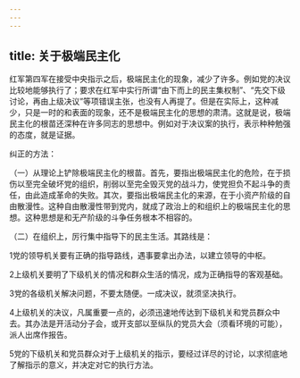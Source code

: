 ```yaml
---
---
---
```

title: 关于极端民主化
---




红军第四军在接受中央指示之后，极端民主化的现象，减少了许多。例如党的决议比较地能够执行了；要求在红军中实行所谓“由下而上的民主集权制”、“先交下级讨论，再由上级决议”等项错误主张，也没有人再提了。但是在实际上，这种减少，只是一时的和表面的现象，还不是极端民主化的思想的肃清。这就是说，极端民主化的根苗还深种在许多同志的思想中。例如对于决议案的执行，表示种种勉强的态度，就是证据。

纠正的方法：

（一）从理论上铲除极端民主化的根苗。首先，要指出极端民主化的危险，在于损伤以至完全破坏党的组织，削弱以至完全毁灭党的战斗力，使党担负不起斗争的责任，由此造成革命的失败。其次，要指出极端民主化的来源，在于小资产阶级的自由散漫性。这种自由散漫性带到党内，就成了政治上的和组织上的极端民主化的思想。这种思想是和无产阶级的斗争任务根本不相容的。

（二）在组织上，厉行集中指导下的民主生活。其路线是：

1党的领导机关要有正确的指导路线，遇事要拿出办法，以建立领导的中枢。

2上级机关要明了下级机关的情况和群众生活的情况，成为正确指导的客观基础。

3党的各级机关解决问题，不要太随便。一成决议，就须坚决执行。

4上级机关的决议，凡属重要一点的，必须迅速地传达到下级机关和党员群众中去。其办法是开活动分子会，或开支部以至纵队的党员大会（须看环境的可能），派人出席作报告。

5党的下级机关和党员群众对于上级机关的指示，要经过详尽的讨论，以求彻底地了解指示的意义，并决定对它的执行方法。
